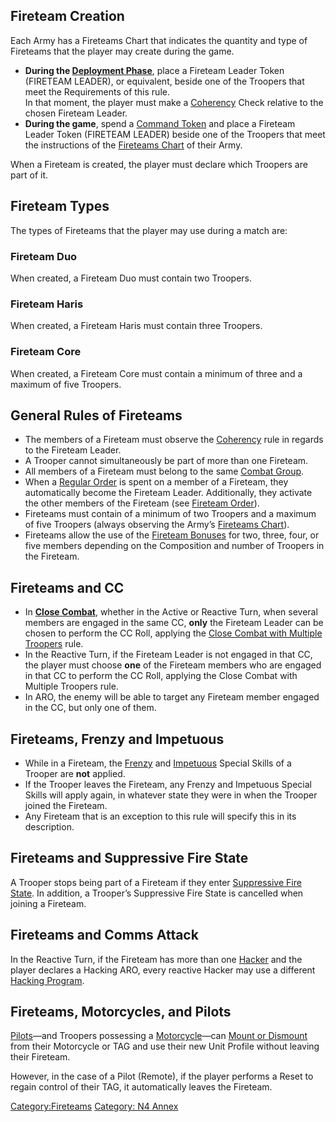 {{section-fireteams}}


{{n4annex}}
{{n4list}}
{{update | March 2022}}
== Fireteam Creation ==
Each Army has a Fireteams Chart that indicates the quantity and type of Fireteams that the player may create during the game.
* '''During the [[Deployment Phase]]''', place a Fireteam Leader Token (FIRETEAM LEADER), or equivalent, beside one of the Troopers that meet the Requirements of this rule.<br>In that moment, the player must make a [[Coherency]] Check relative to the chosen Fireteam Leader.
* '''During the game''', spend a [[Command Token]] and place a Fireteam Leader Token (FIRETEAM LEADER) beside one of the Troopers that meet the instructions of the [[Fireteams Chart]] of their Army.

{{important-start}}
When a Fireteam is created, the player must declare which Troopers are part of it.
{{important-end}}

== Fireteam Types ==
The types of Fireteams that the player may use during a match are:

===Fireteam Duo===
{{image | name=n4-fireteam-type-duo-450.png | style=128 }}
When created, a Fireteam Duo must contain two Troopers.

===Fireteam Haris===
{{image | name=n4-fireteam-type-haris-450.png | style=128 }}
When created, a Fireteam Haris must contain three Troopers.

===Fireteam Core===
{{image | name=n4-fireteam-type-core-450.png | style=128 }}
When created, a Fireteam Core must contain a minimum of three and a maximum of five Troopers.


==General Rules of Fireteams==
* The members of a Fireteam must observe the [[Coherency]] rule in regards to the Fireteam Leader.
* A Trooper cannot simultaneously be part of more than one Fireteam.
* All members of a Fireteam must belong to the same [[Combat Group]].
* When a [[Regular Order]] is spent on a member of a Fireteam, they automatically become the Fireteam Leader. Additionally, they activate the other members of the Fireteam (see [[Fireteam Order]]).
* Fireteams must contain of a minimum of two Troopers and a maximum of five Troopers (always observing the Army’s [[Fireteams Chart]]). 
* Fireteams allow the use of the [[Fireteam Bonuses]] for two, three, four, or five members depending on the Composition and number of Troopers in the Fireteam.


==Fireteams and CC==
* In '''[[Close Combat]]''', whether in the Active or Reactive Turn, when several members are engaged in the same CC, '''only''' the Fireteam Leader can be chosen to perform the CC Roll, applying the [[Close Combat with Multiple Troopers]] rule.
* In the Reactive Turn, if the Fireteam Leader is not engaged in that CC, the player must choose '''one''' of the Fireteam members who are engaged in that CC to perform the CC Roll, applying the Close Combat with Multiple Troopers rule.
* In ARO, the enemy will be able to target any Fireteam member engaged in the CC, but only one of them.


==Fireteams, Frenzy and Impetuous==
* While in a Fireteam, the [[Frenzy]] and [[Impetuous]] Special Skills of a Trooper are '''not''' applied. 
* If the Trooper leaves the Fireteam, any Frenzy and Impetuous Special Skills will apply again, in whatever state they were in when the Trooper joined the Fireteam.
* Any Fireteam that is an exception to this rule will specify this in its description.


==Fireteams and Suppressive Fire State==
A Trooper stops being part of a Fireteam if they enter [[Suppressive Fire State]]. In addition, a Trooper’s Suppressive Fire State is cancelled when joining a Fireteam.


==Fireteams and Comms Attack==
In the Reactive Turn, if the Fireteam has more than one [[Hacker]] and the player declares a Hacking ARO, every reactive Hacker may use a different [[Hacking Program]].


==Fireteams, Motorcycles, and Pilots==
[[Pilot]]s—and Troopers possessing a [[Motorcycle]]—can [[General Movement Rules|Mount or Dismount]] from their Motorcycle or TAG and use their new Unit Profile without leaving their Fireteam.

However, in the case of a Pilot (Remote), if the player performs a Reset to regain control of their TAG, it automatically leaves the Fireteam.

{{update-end}}


{{section-fireteams}}

{{n4end}}











[[Category:Fireteams]]
[[Category: N4 Annex]]